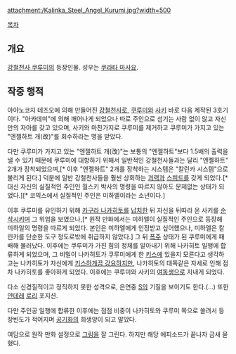 {{{+1 カリンカ / Kalinka }}}

attachment:/Kalinka_Steel_Angel_Kurumi.jpg?width=500

[[목차]]

== 개요 ==
[[강철천사 쿠루미]]의 등장인물. 성우는 [[쿠라타 마사요]].

== 작중 행적 ==
아야노코지 테츠오에 의해 만들어진 [[강철천사]]로, [[쿠루미(강철천사 쿠루미)|쿠루미]]와 [[사키(강철천사 쿠루미)|사키]] 바로 다음 제작된 3호기이다. "아카데미"에 의해 깨어나게 되었으나 따로 주인으로 섬기는 사람 없이 않고 자신만의 자아를 갖고 있으며, 사키와 마찬가지로 쿠루미를 제거하고 쿠루미가 가지고 있는 "엔젤하트 개(改)"를 회수하라는 명을 받았다.

다만 쿠루미가 가지고 있는 "엔젤하트 개(改)"는 보통의 "엔젤하트"보다 1.5배의 출력을 낼 수 있기 때문에 쿠루미에 대항하기 위해서 일반적인 강철천사들과는 달리 "엔젤하트" 2개가 장착되었으며,[* 이후 "엔젤하트" 2개를 장착하는 시스템은 "칼린카 시스템"으로 불리게 된다.] 덕분에 일반 강철천사들을 훨씬 상회하는 [[괴력]]과 [[스피드]]를 갖게 되었다.[* 대신 자신의 실질적인 주인인 월스키 박사의 명령을 따르지 않아도 문제없는 상태가 되었다.][* 코믹스에서 실질적인 주인은 미하엘이라는 소년이다.]

이후 쿠루미를 유인하기 위해 [[카구라 나카히토]]를 [[납치]]한 뒤 자신을 뒤따라 온 사키를 [[순삭]]시키며 그 위엄을 보였으나,[* 원작 만화에서는 미하엘이 실질적인 주인으로 등장해 미하일의 명령을 따르게 되었다. 본인은 미하엘에게 인정받고 싶어했으나, 미하엘은 칼린카를 단순한 도구 정도로밖에 취급하지 않았다.] 그 뒤 [[폭주]] 상태가 된 쿠루미에게 패배해 물러났다. 이후에는 쿠루미가 가진 힘의 정체를 알아내기 위해 나카히토 일행에 합류하게 되었으며, 그 비밀이 나카히토가 쿠루미에게 한 [[키스]]에 있을지 모른다고 생각하고는 나카히토가 자신에게 [[강제추행|키스하게끔 강요하지만]], 나카히토의 대쪽같은 자세로 인해 점차 나카히토를 좋아하게 되었다. 이후에는 쿠루미와 사키의 [[여동생]]으로 지내게 되었다.

다소 신경질적이고 정직하지 못한 성격으로, 은연중 [[새디즘|S]]의 기질을 보이기도 한다.(...) 또한 [[얀데레]] [[로리]] 포지션.

다만 주인공 일행에 합류한 이후에는 점점 비중이 나카히토와 쿠루미 쪽으로 쏠려서 등장빈도가 적어지며 [[공기]]화의 희생양이 되고 말았다.

여담으로 원작 만화 설정으로 [[그림]]을 잘 그린다. 하지만 해당 에피소드가 끝나자 금새 묻혔다.
